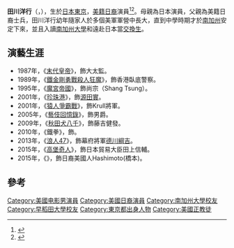 {{noteTA
|G1=Show
|G2=Movie
}}
{{Infobox person
| image         = Cary-Hiroyuki Tagawa.jpg
| imagesize     = 
| caption       = 
| birthname     = 
| birth_date     = {{birth date and age|mf=yes|1950|9|27}}
| birth_place    = {{JPN}}[[東京都|東京都]][[港區_(東京都)|港區]][[東麻布|東麻布]]
| death_date     = 
| death_place    = 
| othername     = Cary Tagawa
| homepage      = 
| spouse        = 
| occupation    = 演員、電影製片人、武術家
| yearsactive   = 1986年至今
}}

'''田川洋行'''（{{lang-en|'''Cary-Hiroyuki Tagawa'''}}，{{bd|1950年|9月27日}}），生於[[日本|日本]][[東京|東京]]，[[日裔美國人|美籍日裔]]演員<ref>{{cite news|url=http://www.variety.com/awardcentral_review/VE1117928913.html?nav=reviews&categoryid=1986&cs=1 |title=Memoirs of a Geisha |date=20 November 2005 |publisher=[[Variety_(magazine)|Variety]] |accessdate=2009-09-18 |first=Todd |last=McCarthy |archiveurl=https://archive.is/20120918203728/http://www.variety.com/awardcentral_review/VE1117928913.html?nav=reviews&categoryid=1986&cs=1 |archivedate=2012-09-18 |deadurl=yes }}{{en}}</ref><ref>{{cite news|url=http://www.washingtonpost.com/wp-dyn/content/article/2007/05/24/AR2007052402573.html|title='Slanted Screen' Rues The Absence Of Asians|date=25 May 2007|publisher=[[The_Washington_Times|The Washington Times]]|accessdate=2009-09-18|archive-date=2013-09-08|archive-url=https://web.archive.org/web/20130908225316/http://www.washingtonpost.com/wp-dyn/content/article/2007/05/24/AR2007052402573.html|dead-url=no}}{{en}}</ref>。母親為日本演員，父親為美籍日裔士兵，田川洋行幼年隨家人於多個美軍軍營中長大，直到中學時期才於[[南加州|南加州]]安定下來，並且入讀[[南加州大學|南加州大學]]和遠赴日本當[[交換生|交換生]]。

==演藝生涯==
* 1987年，《[[末代皇帝_(电影)|末代皇帝]]》，飾大太監。
* 1989年，《[[鐵金剛勇戰殺人狂魔|鐵金剛勇戰殺人狂魔]]》，飾香港臥底警察。
* 1995年，《[[魔宮帝國_(電影)|魔宮帝國]]》，飾尚宗（Shang Tsung）。
* 2001年，《[[珍珠港_(電影)|珍珠港]]》，飾[[源田實|源田實]]。
* 2001年，《[[決戰猩球_(2001年電影)|猿人爭霸戰]]》，飾Krull將軍。
* 2005年，《[[藝伎回憶錄|藝伎回憶錄]]》，飾男爵。
* 2009年，《[[秋田犬八千|秋田犬八千]]》，飾藤吉健發。
* 2010年，《鐵拳》，飾{{link-en|三島平八|Heihachi Mishima}}。
* 2013年，《[[浪人47|浪人47]]》，飾幕府將軍[[德川綱吉|德川綱吉]]。
* 2015年，《[[高堡奇人_(電視劇)|高堡奇人]]》，飾日本貿易大臣田上信輔。
* 2015年，《{{tsl|en|Little Boy (film)|小男孩 (电影)|小男孩}}》，飾日裔美國人Hashimoto(橋本)。

==參考==
{{reflist}}
{{Authority control}}
{{DEFAULTSORT:Tagawa, Cary-Hiroyuki}}
[[Category:美國电影男演員|Category:美國电影男演員]]
[[Category:美國日裔演員|Category:美國日裔演員]]
[[Category:南加州大學校友|Category:南加州大學校友]]
[[Category:早稻田大學校友|Category:早稻田大學校友]]
[[Category:東京都出身人物|Category:東京都出身人物]]
[[Category:美國正教徒|Category:美國正教徒]]